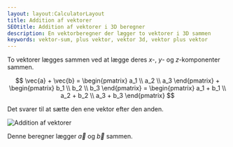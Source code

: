 ```yaml
---
layout: layout:CalculatorLayout
title: Addition af vektorer
SEOtitle: Addition af vektorer i 3D beregner
description: En vektorberegner der lægger to vektorer i 3D sammen
keywords: vektor-sum, plus vektor, vektor 3d, vektor plus vektor
---
```



To vektorer lægges sammen ved at lægge deres $x$-, $y$- og $z$-komponenter sammen.

$$
\vec{a} + \vec{b} = \begin{pmatrix} a_1 \\ a_2 \\ a_3 \end{pmatrix} + \begin{pmatrix} b_1 \\ b_2 \\ b_3 \end{pmatrix} = \begin{pmatrix} a_1 + b_1 \\ a_2 + b_2 \\ a_3 + b_3 \end{pmatrix}
$$

Det svarer til at sætte den ene vektor efter den anden.

![Addition af vektorer](/img/vektor/addition.svg)

Denne beregner lægger $\vec{a}$ og $\vec{b}$ sammen.

<Calculator client:only />
